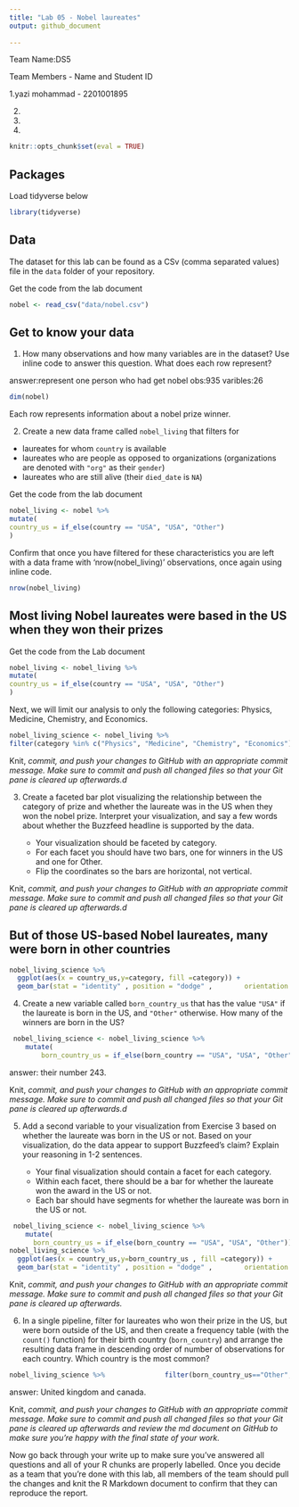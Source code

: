 ```yaml
---
title: "Lab 05 - Nobel laureates"
output: github_document
  
---
```

Team Name:DS5

Team Members - Name and Student ID

1.yazi mohammad - 2201001895

2.

3.

4.



```r
knitr::opts_chunk$set(eval = TRUE)
```

## Packages
Load tidyverse below

```r
library(tidyverse)
```

## Data

The dataset for this lab can be found as a CSv (comma separated values) file in the `data` folder of your repository.

Get the code from the lab document

```r
nobel <- read_csv("data/nobel.csv")
```

## Get to know your data

1.  How many observations and how many variables are in the dataset? Use inline code to answer this question. What does each row represent?

answer:represent one person who had get nobel
obs:935
varibles:26

```r
dim(nobel)
```

Each row represents information about a nobel prize winner.

2.  Create a new data frame called `nobel_living` that filters for

-   laureates for whom `country` is available
-   laureates who are people as opposed to organizations (organizations are denoted with `"org"` as their `gender`)
-   laureates who are still alive (their `died_date` is `NA`)

Get the code from the lab document

```r
nobel_living <- nobel %>%
mutate(
country_us = if_else(country == "USA", "USA", "Other")
)
```


Confirm that once you have filtered for these characteristics you are left with a data frame with 'nrow(nobel_living)' observations, once again using inline code.

```r
nrow(nobel_living)
```


## Most living Nobel laureates were based in the US when they won their prizes

Get the code from the Lab document

```r
nobel_living <- nobel_living %>%
mutate(
country_us = if_else(country == "USA", "USA", "Other")
)

```

Next, we will limit our analysis to only the following categories: Physics, Medicine, Chemistry, and Economics.

```r
nobel_living_science <- nobel_living %>%
filter(category %in% c("Physics", "Medicine", "Chemistry", "Economics"))

```

Knit, *commit, and push your changes to GitHub with an appropriate commit message. Make sure to commit and push all changed files so that your Git pane is cleared up afterwards.d*

3.  Create a faceted bar plot visualizing the relationship between the category of prize and whether the laureate was in the US when they won the nobel prize.
    Interpret your visualization, and say a few words about whether the Buzzfeed headline is supported by the data.

    -   Your visualization should be faceted by category.
    -   For each facet you should have two bars, one for winners in the US and one for Other.
    -   Flip the coordinates so the bars are horizontal, not vertical.

Knit, *commit, and push your changes to GitHub with an appropriate commit message. Make sure to commit and push all changed files so that your Git pane is cleared up afterwards.d*

## But of those US-based Nobel laureates, many were born in other countries

```r
nobel_living_science %>%
  ggplot(aes(x = country_us,y=category, fill =category)) +
  geom_bar(stat = "identity" , position = "dodge" ,        orientation = "horizontal")
```


4.  Create a new variable called `born_country_us` that has the value `"USA"` if the laureate is born in the US, and `"Other"` otherwise.
    How many of the winners are born in the US?


```r
 nobel_living_science <- nobel_living_science %>%
    mutate(
        born_country_us = if_else(born_country == "USA", "USA", "Other"))
```

answer: their number 243.

Knit, *commit, and push your changes to GitHub with an appropriate commit message. Make sure to commit and push all changed files so that your Git pane is cleared up afterwards.d*

5.  Add a second variable to your visualization from Exercise 3 based on whether the laureate was born in the US or not.
    Based on your visualization, do the data appear to support Buzzfeed's claim?
    Explain your reasoning in 1-2 sentences.

    -   Your final visualization should contain a facet for each category.
    -   Within each facet, there should be a bar for whether the laureate won the award in the US or not.
    -   Each bar should have segments for whether the laureate was born in the US or not.
    

```r
 nobel_living_science <- nobel_living_science %>%
    mutate(
      born_country_us = if_else(born_country == "USA", "USA", "Other")) 
nobel_living_science %>%
  ggplot(aes(x = country_us,y=born_country_us , fill =category)) +
  geom_bar(stat = "identity" , position = "dodge" ,        orientation = "horizontal")

```

Knit, *commit, and push your changes to GitHub with an appropriate commit message. Make sure to commit and push all changed files so that your Git pane is cleared up afterwards.*



6.  In a single pipeline, filter for laureates who won their prize in the US, but were born outside of the US, and then create a frequency table (with the `count()` function) for their birth country (`born_country`) and arrange the resulting data frame in descending order of number of observations for each country. Which country is the most common?


```r
nobel_living_science %>%               filter(born_country_us=="Other",country_us=="USA")%>%count(born_country) %>%arrange(desc(n))
```
answer:  United kingdom and canada.

Knit, *commit, and push your changes to GitHub with an appropriate commit message. Make sure to commit and push all changed files so that your Git pane is cleared up afterwards and review the md document on GitHub to make sure you're happy with the final state of your work.*


Now go back through your write up to make sure you've answered all questions and all of your R chunks are properly labelled.
Once you decide as a team that you're done with this lab, all members of the team should pull the changes and knit the R Markdown document to confirm that they can reproduce the report.
